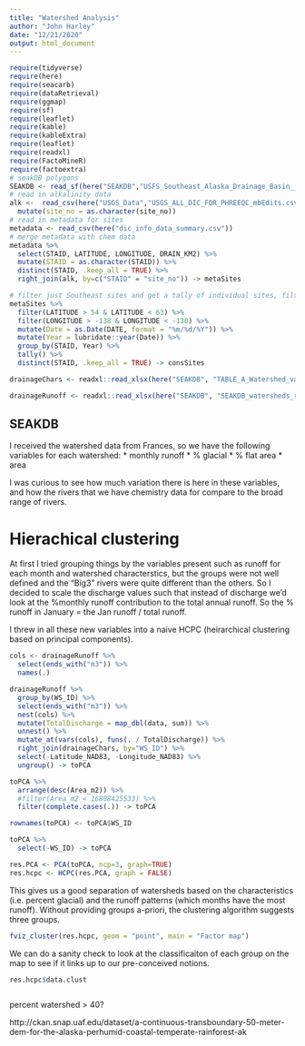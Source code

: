 ```yaml
---
title: "Watershed Analysis"
author: "John Harley"
date: "12/21/2020"
output: html_document
---
```


```r
require(tidyverse)
require(here)
require(seacarb)
require(dataRetrieval)
require(ggmap)
require(sf)
require(leaflet)  
require(kable)
require(kableExtra)
require(leaflet)
require(readxl)
require(FactoMineR)
require(factoextra)
# seakDB polygons
SEAKDB <- read_sf(here("SEAKDB","USFS_Southeast_Alaska_Drainage_Basin__SEAKDB__Watersheds.shp"))
# read in alkalinity data
alk <-  read_csv(here("USGS_Data","USGS_ALL_DIC_FOR_PHREEQC_mbEdits.csv")) %>%
  mutate(site_no = as.character(site_no))
# read in metadata for sites
metadata <- read_csv(here("dic_info_data_summary.csv"))
# merge metadata with chem data
metadata %>%
  select(STAID, LATITUDE, LONGITUDE, DRAIN_KM2) %>%
  mutate(STAID = as.character(STAID)) %>%
  distinct(STAID, .keep_all = TRUE) %>%
  right_join(alk, by=c("STAID" = "site_no")) -> metaSites

# filter just Southeast sites and get a tally of individual sites, filter distinct sites
metaSites %>% 
  filter(LATITUDE > 54 & LATITUDE < 63) %>%
  filter(LONGITUDE > -138 & LONGITUDE < -130) %>% 
  mutate(Date = as.Date(DATE, format = "%m/%d/%Y")) %>%
  mutate(Year = lubridate::year(Date)) %>%
  group_by(STAID, Year) %>%
  tally() %>%
  distinct(STAID, .keep_all = TRUE) -> consSites

drainageChars <- readxl::read_xlsx(here("SEAKDB", "TABLE_A_Watershed_variables_for_SEAKDB_DOC_flux_estimates.xlsx"), sheet = "Watershed_variables")[,1:6]

drainageRunoff <- readxl::read_xlsx(here("SEAKDB", "SEAKDB_watersheds_runoff_DOC.xlsx"), sheet = "Runoff_and_DOC")[,1:27]

```

## SEAKDB

I received the watershed data from Frances, so we have the following variables for each watershed:
* monthly runoff
* % glacial
* % flat area
* area

I was curious to see how much variation there is here in these variables, and how the rivers that we have chemistry data for compare to the broad range of rivers.

# Hierachical clustering

At first I tried grouping things by the variables present such as runoff for each month and watershed characterstics, but the groups were not well defined and the "Big3" rivers were quite different than the others. So I decided to scale the discharge values such that instead of discharge we'd look at the %monthly runoff contribution to the total annual runoff. So the % runoff in January = the Jan runoff / total runoff.

I threw in all these new variables into a naive HCPC (heirarchical clustering based on principal components). 

```r
cols <- drainageRunoff %>%
  select(ends_with("m3")) %>%
  names(.)

drainageRunoff %>%
  group_by(WS_ID) %>%
  select(ends_with("m3")) %>%
  nest(cols) %>%
  mutate(TotalDischarge = map_dbl(data, sum)) %>% 
  unnest() %>%
  mutate_at(vars(cols), funs(. / TotalDischarge)) %>%
  right_join(drainageChars, by="WS_ID") %>%
  select(-Latitude_NAD83, -Longitude_NAD83) %>%
  ungroup() -> toPCA

toPCA %>%
  arrange(desc(Area_m2)) %>%
  #filter(Area_m2 < 16808425533) %>%
  filter(complete.cases(.)) -> toPCA

rownames(toPCA) <- toPCA$WS_ID

toPCA %>%
  select(-WS_ID) -> toPCA

res.PCA <- PCA(toPCA, ncp=3, graph=TRUE)
res.hcpc <- HCPC(res.PCA, graph = FALSE)

```
This gives us a good separation of watersheds based on the characteristics (i.e. percent glacial) and the runoff patterns (which months have the most runoff). Without providing groups a-priori, the clustering algorithm suggests three groups.

```r
fviz_cluster(res.hcpc, geom = "point", main = "Factor map")
```

We can do a sanity check to look at the classificaiton of each group on the map to see if it links up to our pre-conceived notions.

```r
res.hcpc$data.clust 
```

```r



```
percent watershed > 40?

http://ckan.snap.uaf.edu/dataset/a-continuous-transboundary-50-meter-dem-for-the-alaska-perhumid-coastal-temperate-rainforest-ak

